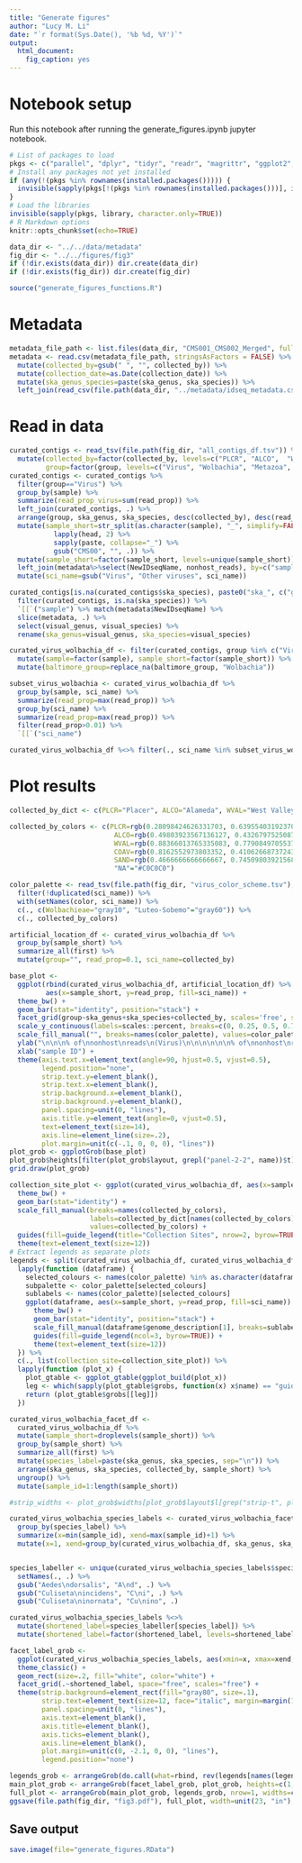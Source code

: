 ```yaml
---
title: "Generate figures"
author: "Lucy M. Li"
date: "`r format(Sys.Date(), '%b %d, %Y')`"
output: 
  html_document:
    fig_caption: yes
---
```



# Notebook setup

Run this notebook after running the generate_figures.ipynb jupyter notebook.

```r
# List of packages to load
pkgs <- c("parallel", "dplyr", "tidyr", "readr", "magrittr", "ggplot2", "grid", "gridExtra", "stringr", "reutils", "rjson", "knitr", "taxize", "aws.s3", "RColorBrewer", "scales", "gtable")
# Install any packages not yet installed
if (any(!(pkgs %in% rownames(installed.packages())))) {
  invisible(sapply(pkgs[!(pkgs %in% rownames(installed.packages()))], install.packages))
}
# Load the libraries
invisible(sapply(pkgs, library, character.only=TRUE))
# R Markdown options
knitr::opts_chunk$set(echo=TRUE)
```

```r
data_dir <- "../../data/metadata"
fig_dir <- "../../figures/fig3"
if (!dir.exists(data_dir)) dir.create(data_dir)
if (!dir.exists(fig_dir)) dir.create(fig_dir)
```


```r
source("generate_figures_functions.R")
```

# Metadata

```r
metadata_file_path <- list.files(data_dir, "CMS001_CMS002_Merged", full.names = TRUE)
metadata <- read.csv(metadata_file_path, stringsAsFactors = FALSE) %>%
  mutate(collected_by=gsub(" ", "", collected_by)) %>%
  mutate(collection_date=as.Date(collection_date)) %>%
  mutate(ska_genus_species=paste(ska_genus, ska_species)) %>%
  left_join(read_csv(file.path(data_dir, "../metadata/idseq_metadata.csv")), by=c("NewIDseqName"="sample"))
```


# Read in data



```r
curated_contigs <- read_tsv(file.path(fig_dir, "all_contigs_df.tsv")) %>%
  mutate(collected_by=factor(collected_by, levels=c("PLCR", "ALCO",  "WVAL", "COAV", "SAND")),
         group=factor(group, levels=c("Virus", "Wolbachia", "Metazoa", "Other Eukaryotes")))
curated_contigs <- curated_contigs %>% 
  filter(group=="Virus") %>% 
  group_by(sample) %>% 
  summarize(read_prop_virus=sum(read_prop)) %>%
  left_join(curated_contigs, .) %>%
  arrange(group, ska_genus, ska_species, desc(collected_by), desc(read_prop_virus)) %>%
  mutate(sample_short=str_split(as.character(sample), "_", simplify=FALSE) %>% 
           lapply(head, 2) %>% 
           sapply(paste, collapse="_") %>%
           gsub("CMS00", "", .)) %>% 
  mutate(sample_short=factor(sample_short, levels=unique(sample_short))) %>%
  left_join(metadata%>%select(NewIDseqName, nonhost_reads), by=c("sample"="NewIDseqName")) %>%
  mutate(sci_name=gsub("Virus", "Other viruses", sci_name))

curated_contigs[is.na(curated_contigs$ska_species), paste0("ska_", c("genus", "species"))] <-
  filter(curated_contigs, is.na(ska_species)) %>%
  `[[`("sample") %>% match(metadata$NewIDseqName) %>%
  slice(metadata, .) %>%
  select(visual_genus, visual_species) %>%
  rename(ska_genus=visual_genus, ska_species=visual_species)

curated_virus_wolbachia_df <- filter(curated_contigs, group %in% c("Virus", "Wolbachia")) %>%
  mutate(sample=factor(sample), sample_short=factor(sample_short)) %>%
  mutate(baltimore_group=replace_na(baltimore_group, "Wolbachia"))

subset_virus_wolbachia <- curated_virus_wolbachia_df %>% 
  group_by(sample, sci_name) %>%
  summarize(read_prop=max(read_prop)) %>%
  group_by(sci_name) %>%
  summarize(read_prop=max(read_prop)) %>% 
  filter(read_prop>0.01) %>%
  `[[`("sci_name")

curated_virus_wolbachia_df %<>% filter(., sci_name %in% subset_virus_wolbachia)
```


# Plot results


```r
collected_by_dict <- c(PLCR="Placer", ALCO="Alameda", WVAL="West Valley", COAV="Coachella Valley", SAND="San Diego", "NA"="NA")

collected_by_colors <- c(PLCR=rgb(0.28098424626331703, 0.63955403192370541, 0.39507882933990629, 0.75), ## green\n",
                          ALCO=rgb(0.49803923567136127, 0.43267975250879925, 0.52287583549817396, 0.75), ## purple\n"
                          WVAL=rgb(0.88366013765335083, 0.77908497055371606, 0.18562091886997223, 0.75), ## yellow\n",
                          COAV=rgb(0.8162552973803352, 0.41062668737243202, 0.29078047883276847, 0.75), ## red\n",
                          SAND=rgb(0.4666666666666667, 0.7450980392156863, 0.8588235294117647, 0.75), ## light blue\n",
                          "NA"="#C0C0C0")

color_palette <- read_tsv(file.path(fig_dir, "virus_color_scheme.tsv"), col_names = c("id", "sci_name", "color")) %>% 
  filter(!duplicated(sci_name)) %>%
  with(setNames(color, sci_name)) %>%
  c(., c(Wolbachieae="gray10", "Luteo-Sobemo"="gray60")) %>%
  c(., collected_by_colors) 


```




```r
artificial_location_df <- curated_virus_wolbachia_df %>% 
  group_by(sample_short) %>%
  summarize_all(first) %>% 
  mutate(group="", read_prop=0.1, sci_name=collected_by)

base_plot <- 
  ggplot(rbind(curated_virus_wolbachia_df, artificial_location_df) %>% mutate(group=factor(group, levels=c("", levels(curated_virus_wolbachia_df$group)))), 
         aes(x=sample_short, y=read_prop, fill=sci_name)) +
  theme_bw() + 
  geom_bar(stat="identity", position="stack") +
  facet_grid(group~ska_genus+ska_species+collected_by, scales='free', space="free") +
  scale_y_continuous(labels=scales::percent, breaks=c(0, 0.25, 0.5, 0.75)) +
  scale_fill_manual("", breaks=names(color_palette), values=color_palette, labels=names(color_palette)) +
  ylab("\n\n\n% of\nnonhost\nreads\n(Virus)\n\n\n\n\n\n% of\nnonhost\nreads\n(Wolbachia)") +
  xlab("sample ID") +
  theme(axis.text.x=element_text(angle=90, hjust=0.5, vjust=0.5), 
        legend.position="none",
        strip.text.y=element_blank(),
        strip.text.x=element_blank(),
        strip.background.x=element_blank(),
        strip.background.y=element_blank(),
        panel.spacing=unit(0, "lines"),
        axis.title.y=element_text(angle=0, vjust=0.5),
        text=element_text(size=14),
        axis.line=element_line(size=.2),
        plot.margin=unit(c(-.1, 0, 0, 0), "lines"))
plot_grob <- ggplotGrob(base_plot)
plot_grob$heights[filter(plot_grob$layout, grepl("panel-2-2", name))$t] <- unit(2, "null")
grid.draw(plot_grob)
```

```r
collection_site_plot <- ggplot(curated_virus_wolbachia_df, aes(x=sample_short, y=read_prop, fill=collected_by)) + 
  theme_bw() + 
  geom_bar(stat="identity") +
  scale_fill_manual(breaks=names(collected_by_colors), 
                    labels=collected_by_dict[names(collected_by_colors)], 
                    values=collected_by_colors) +
  guides(fill=guide_legend(title="Collection Sites", nrow=2, byrow=TRUE)) +
  theme(text=element_text(size=12))
# Extract legends as separate plots
legends <- split(curated_virus_wolbachia_df, curated_virus_wolbachia_df$baltimore_group) %>%
  lapply(function (dataframe) {
    selected_colours <- names(color_palette) %in% as.character(dataframe$sci_name)
    subpalette <- color_palette[selected_colours]
    sublabels <- names(color_palette)[selected_colours]
    ggplot(dataframe, aes(x=sample_short, y=read_prop, fill=sci_name)) +
      theme_bw() +
      geom_bar(stat="identity", position="stack") +
      scale_fill_manual(dataframe$genome_description[1], breaks=sublabels, labels=sublabels, values=subpalette) +
      guides(fill=guide_legend(ncol=3, byrow=TRUE)) +
      theme(text=element_text(size=12))
  }) %>%
  c(., list(collection_site=collection_site_plot)) %>%
  lapply(function (plot_x) {
    plot_gtable <- ggplot_gtable(ggplot_build(plot_x))
    leg <- which(sapply(plot_gtable$grobs, function(x) x$name) == "guide-box")
    return (plot_gtable$grobs[[leg]])
  })
```

```r
curated_virus_wolbachia_facet_df <- 
  curated_virus_wolbachia_df %>% 
  mutate(sample_short=droplevels(sample_short)) %>%
  group_by(sample_short) %>% 
  summarize_all(first) %>%
  mutate(species_label=paste(ska_genus, ska_species, sep="\n")) %>%
  arrange(ska_genus, ska_species, collected_by, sample_short) %>%
  ungroup() %>%
  mutate(sample_id=1:length(sample_short))

#strip_widths <- plot_grob$widths[plot_grob$layout$l[grep("strip-t", plot_grob$layout$name)]] %>% gsub("null", "", .) %>% as.numeric() %>% `/`(.[4])

curated_virus_wolbachia_species_labels <- curated_virus_wolbachia_facet_df %>%
  group_by(species_label) %>%
  summarize(x=min(sample_id), xend=max(sample_id)+1) %>%
  mutate(x=1, xend=group_by(curated_virus_wolbachia_df, ska_genus, ska_species, collected_by) %>% summarize_all(first) %>% group_by(ska_genus, ska_species) %>% summarize(n=n()) %>% `[[`("n") %>% cumsum() %>% cbind(c(1, .[-length(.)]+1), .) %>% apply(1, function (x) sum(strip_widths[x[1]:x[2]])) %>% `+`(1))


species_labeller <- unique(curated_virus_wolbachia_species_labels$species_label) %>%
  setNames(., .) %>%
  gsub("Aedes\ndorsalis", "A\nd", .) %>%
  gsub("Culiseta\nincidens", "C\ni", .) %>%
  gsub("Culiseta\ninornata", "Cu\nino", .)

curated_virus_wolbachia_species_labels %<>%
  mutate(shortened_label=species_labeller[species_label]) %>%
  mutate(shortened_label=factor(shortened_label, levels=shortened_label))

facet_label_grob <- 
  ggplot(curated_virus_wolbachia_species_labels, aes(xmin=x, xmax=xend, ymin=1, ymax=1)) +
  theme_classic() +
  geom_rect(size=.2, fill="white", color="white") +
  facet_grid(.~shortened_label, space="free", scales="free") +
  theme(strip.background=element_rect(fill="gray80", size=.1),
        strip.text=element_text(size=12, face="italic", margin=margin(12, 0, 12, 0, "lines")),
        panel.spacing=unit(0, "lines"),
        axis.text=element_blank(),
        axis.title=element_blank(),
        axis.ticks=element_blank(),
        axis.line=element_blank(),
        plot.margin=unit(c(0, -2.1, 0, 0), "lines"),
        legend.position="none")
```

```r
legends_grob <- arrangeGrob(do.call(what=rbind, rev(legends[names(legends)!="Wolbachia"])), ncol=1)
main_plot_grob <- arrangeGrob(facet_label_grob, plot_grob, heights=c(1, 9), widths=c(0.0838, 0.8932, 0.0230), layout_matrix=rbind(c(NA, 1, NA), c(2, 2, 2)))
full_plot <- arrangeGrob(main_plot_grob, legends_grob, nrow=1, widths=c(20, 5))
ggsave(file.path(fig_dir, "fig3.pdf"), full_plot, width=unit(23, "in"), height=unit(5, "in"))
```

## Save output

```r
save.image(file="generate_figures.RData")
```

